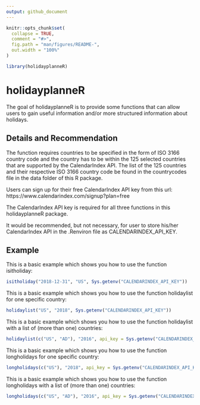 ```yaml
---
output: github_document
---
```


<!-- README.md is generated from README.Rmd. Please edit that file -->

```r
knitr::opts_chunk$set(
  collapse = TRUE,
  comment = "#>",
  fig.path = "man/figures/README-",
  out.width = "100%"
)
```

```r
library(holidayplanneR)
```


# holidayplanneR

The goal of holidayplanneR is to provide some functions that can allow users to gain useful information and/or more structured information about holidays.

## Details and Recommendation

The function requires countries to be specified in the form of ISO 3166 country code and the country has to be within the 125 selected countries that are supported by the CalendarIndex API. The list of the 125 countries and their respective ISO 3166 country code be found in the countrycodes file in the data folder of this R package.

Users can sign up for their free CalendarIndex API key from this url: https://www.calendarindex.com/signup?plan=free

The CalendarIndex API key is required for all three functions in this holidayplanneR package.

It would be recommended, but not necessary, for user to store his/her CalendarIndex API in the .Renviron file as CALENDARINDEX_API_KEY.



## Example

This is a basic example which shows you how to use the function isitholiday:

```r
isitholiday("2018-12-31", "US", Sys.getenv("CALENDARINDEX_API_KEY"))
```

This is a basic example which shows you how to use the function holidaylist for one specific country:

```r
holidaylist("US", "2018", Sys.getenv("CALENDARINDEX_API_KEY"))
```

This is a basic example which shows you how to use the function holidaylist with a list of (more than one) countries:

```r
holidaylist(c("US", "AD"), "2016", api_key = Sys.getenv("CALENDARINDEX_API_KEY"))
```

This is a basic example which shows you how to use the function longholidays for one specific country:

```r
longholidays(c("US"), "2018", api_key = Sys.getenv("CALENDARINDEX_API_KEY"))
```

This is a basic example which shows you how to use the function longholidays with a list of (more than one) countries:

```r
longholidays(c("US", "AD"), "2016", api_key = Sys.getenv("CALENDARINDEX_API_KEY"))
```

